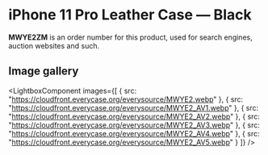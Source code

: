 
# iPhone 11 Pro Leather Case — Black

<Callout type='info' emoji='👉🏻'>**MWYE2ZM** is an order number for this product, used for search engines, auction websites and such.</Callout>

## Image gallery

<LightboxComponent
    images={[
      {
        src: "https://cloudfront.everycase.org/everysource/MWYE2.webp"
      },
      {
        src: "https://cloudfront.everycase.org/everysource/MWYE2_AV1.webp"
      },
      {
        src: "https://cloudfront.everycase.org/everysource/MWYE2_AV2.webp"
      },
      {
        src: "https://cloudfront.everycase.org/everysource/MWYE2_AV3.webp"
      },
      {
        src: "https://cloudfront.everycase.org/everysource/MWYE2_AV4.webp"
      },
      {
        src: "https://cloudfront.everycase.org/everysource/MWYE2_AV5.webp"
      }
    ]}
  />
